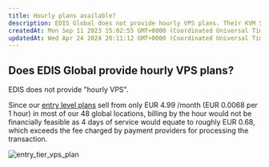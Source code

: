 ```yaml
---
title: Hourly plans available?
description: EDIS Global does not provide hourly VPS plans. Their KVM Smart plan is sold at a monthly rate of EUR 4.99 and billing by the hour would incur more transaction fees than the cost of the service itself.
createdAt: Mon Sep 11 2023 15:02:55 GMT+0000 (Coordinated Universal Time)
updatedAt: Wed Apr 24 2024 20:11:12 GMT+0000 (Coordinated Universal Time)
---
```


## Does EDIS Global provide hourly VPS plans?

EDIS does not provide "hourly VPS".

Since our <a href="https://www.edisglobal.com/vps-server/austria-vienna" target="_blank">entry level plans</a> sell from only EUR 4.99 /month (EUR 0.0068 per 1 hour) in most of our 48 global locations, billing by the hour would not be financially feasible as 4 days of service would equate to roughly EUR 0.68, which exceeds the fee charged by payment providers for processing the transaction.&#x20;

![entry_tier_vps_plan](/assets/5HqbhSPmzCrC2ExZsdARI_entry-tier-vps-plan-edisglobal-69676c3660.png)
